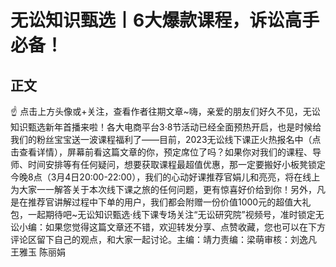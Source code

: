 # 无讼知识甄选丨6大爆款课程，诉讼高手必备！
## 正文
☝ 点击上方头像或+关注，查看作者往期文章~嗨，亲爱的朋友们好久不见，无讼知识甄选新年首播来啦！各大电商平台3·8节活动已经全面预热开启，也是时候给我们的粉丝宝宝送一波课程福利了——目前，2023无讼线下课正火热报名中（点击查看详情），屏幕前看这篇文章的你，预定席位了吗？如果你对我们的课程、导师、时间安排等有任何疑问，想要获取课程最超值优惠，那一定要搬好小板凳锁定今晚8点（3月4日20:00-22:00），我们的心动好课推荐官娟儿和亮亮，将在线上为大家一一解答关于本次线下课之旅的任何问题，更有惊喜好价给到你！另外，凡是在推荐官讲解过程中下单的用户，我们都会附赠一份价值1000元的超值大礼包，一起期待吧~无讼知识甄选·线下课专场关注“无讼研究院”视频号，准时锁定无讼小编：如果您觉得这篇文章还不错，欢迎转发分享、点赞收藏，您也可以在下方评论区留下自己的观点，和大家一起讨论。主编：靖力责编：梁萌审核：刘逸凡 王雅玉 陈丽娟